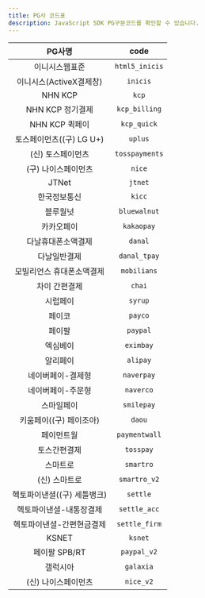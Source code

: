 ```yaml
---
title: PG사 코드표
description: JavaScript SDK PG구분코드를 확인할 수 있습니다.
---
```



|       PG사명       |      code      |
|:----------------:|:--------------:|
|     이니시스웹표준      | `html5_inicis` |
| 이니시스(ActiveX결제창) |    `inicis`    |
|     NHN KCP      |     `kcp`      |
|   NHN KCP 정기결제   | `kcp_billing`  |
|   NHN KCP 퀵페이    |  `kcp_quick`   |
| 토스페이먼츠((구) LG U+)  |    `uplus`     |
|    (신) 토스페이먼츠    | `tosspayments` |
|    (구) 나이스페이먼츠      |     `nice`     |
|      JTNet       |    `jtnet`     |
|      한국정보통신      |     `kicc`     |
|       블루월넛       |  `bluewalnut`  |
|      카카오페이       |   `kakaopay`   |
|    다날휴대폰소액결제     |    `danal`     |
|      다날일반결제      |  `danal_tpay`  |
|  모빌리언스 휴대폰소액결제   |  `mobilians`   |
|     차이 간편결제      |     `chai`     |
|       시럽페이       |    `syrup`     |
|       페이코        |    `payco`     |
|       페이팔        |    `paypal`    |
|       엑심베이       |   `eximbay`    |
|       알리페이       |    `alipay`    |
|    네이버페이-결제형     |   `naverpay`   |
|    네이버페이-주문형     |   `naverco`    |
|      스마일페이       |   `smilepay`   |
|   키움페이((구) 페이조아)   |     `daou`     |
|      페이먼트월       | `paymentwall`  |
|      토스간편결제      |   `tosspay`    |
|       스마트로       |   `smartro`    |
|     (신) 스마트로     |  `smartro_v2`  |
|  헥토파이낸셜((구) 세틀뱅크)  |    `settle`    |
|   헥토파이낸셜-내통장결제   |  `settle_acc`  |
|  헥토파이낸셜-간편현금결제   | `settle_firm`  |
|      KSNET       |    `ksnet`     |
|    페이팔 SPB/RT    |  `paypal_v2`   |
|       갤럭시아       |   `galaxia`    |
|      (신) 나이스페이먼츠      |   `nice_v2`    |
